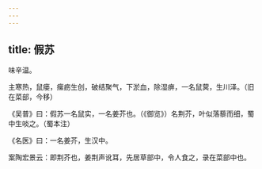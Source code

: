 ```yaml
---
---
---
```

title: 假苏
---



味辛温。

主寒热，鼠瘘，瘰疬生创，破结聚气，下淤血，除湿痹，一名鼠蓂，生川泽。（旧在菜部，今移）

《吴普》曰：假苏一名鼠实，一名姜芥也。（《御览》）名荆芥，叶似落藜而细，蜀中生啖之。（蜀本注）

《名医》曰：一名姜芥，生汉中。

案陶宏景云：即荆芥也，姜荆声讹耳，先居草部中，令人食之，录在菜部中也。
